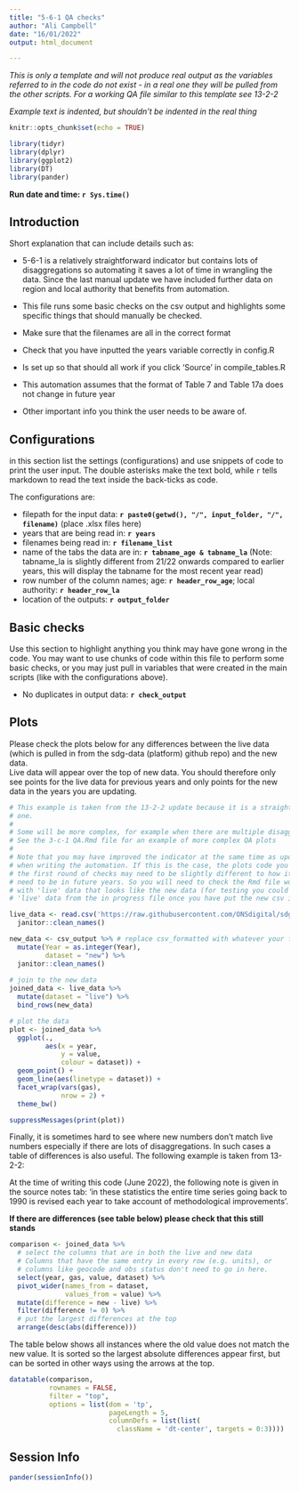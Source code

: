 ```yaml
---
title: "5-6-1 QA checks"
author: "Ali Campbell"
date: "16/01/2022"
output: html_document

---
```

*This is only a template and will not produce real output as the variables *
*referred to in the code do not exist - in a real one they will be pulled from*
*the other scripts. For a working QA file similar to this template see 13-2-2*

*Example text is indented, but shouldn't be indented in the real thing*

```r
knitr::opts_chunk$set(echo = TRUE)
```

```r
library(tidyr)
library(dplyr)
library(ggplot2)
library(DT)
library(pander)
```
**Run date and time: `r Sys.time()`**  
  
## Introduction

Short explanation that can include details such as:   
  
- 5-6-1 is a relatively straightforward indicator but contains lots of disaggregations so automating it saves a lot of time in wrangling the data. Since the last manual update we have included further data on region and local authority that benefits from automation.
  
- This file runs some basic checks on the csv output and highlights some specific things that should manually be checked.  

- Make sure that the filenames are all in the correct format

- Check that you have inputted the years variable correctly in config.R

- Is set up so that should all work if you click 'Source' in compile_tables.R

- This automation assumes that the format of Table 7 and Table 17a does not change in future year
  
- Other important info you think the user needs to be aware of.
  
  
## Configurations
in this section list the settings (configurations) and use snippets of code to 
print the user input. The double asterisks make the text bold, while `r` tells 
markdown to read the text inside the back-ticks as code. 
  
  The configurations are:  
  
  - filepath for the input data: **`r paste0(getwd(), "/", input_folder, "/", filename)`** (place .xlsx files here)
  - years that are being read in: **`r years`**
  - filenames being read in: **`r filename_list`**
  - name of the tabs the data are in: **`r tabname_age & tabname_la`** (Note: tabname_la is slightly different from 21/22 onwards compared to earlier years, this will display the tabname for the most recent year read) 
  - row number of the column names; age: **`r header_row_age`**; local authority: **`r header_row_la`** 
  - location of the outputs: **`r output_folder`**  
  
  
## Basic checks
Use this section to highlight anything you think may have gone wrong in the 
code. You may want to use chunks of code within this file to perform some basic 
checks, or you may just pull in variables that were created in the main scripts 
(like with the configurations above). 

- No duplicates in output data: **`r check_output`**


## Plots
Please check the plots below for any differences between the live data (which 
is pulled in from the sdg-data (platform) github repo) and the new data.  
Live data will appear over the top of new data. You should therefore only 
see points for the live data for previous years and only points for the new data 
in the years you are updating.

```r

# This example is taken from the 13-2-2 update because it is a straightforward
# one.
#
# Some will be more complex, for example when there are multiple disaggregations.
# See the 3-c-1 QA.Rmd file for an example of more complex QA plots
#
# Note that you may have improved the indicator at the same time as updating it
# when writing the automation. If this is the case, the plots code you write for 
# the first round of checks may need to be slightly different to how it will 
# need to be in future years. So you will need to check the Rmd file works
# with 'live' data that looks like the new data (for testing you could pull the 
# 'live' data from the in progress file once you have put the new csv in there).

live_data <- read.csv('https://raw.githubusercontent.com/ONSdigital/sdg-data/master/data/indicator_5-6-1.csv') %>%
  janitor::clean_names()

new_data <- csv_output %>% # replace csv_formatted with whatever your final csv was called
  mutate(Year = as.integer(Year),
         dataset = "new") %>%
  janitor::clean_names() 
  
# join to the new data
joined_data <- live_data %>% 
  mutate(dataset = "live") %>% 
  bind_rows(new_data)

# plot the data
plot <- joined_data %>% 
  ggplot(.,
         aes(x = year,
             y = value,
             colour = dataset)) +
  geom_point() +
  geom_line(aes(linetype = dataset)) +
  facet_wrap(vars(gas),
             nrow = 2) +
  theme_bw() 

```


```r
suppressMessages(print(plot))
```

Finally, it is sometimes hard to see where new numbers don't match live numbers
especially if there are lots of disaggregations. In such cases a table of 
differences is also useful. The following example is taken from 13-2-2:
  
  At the time of writing this code (June 2022), the following note is given in the
  source notes tab: 'in these statistics the entire time series going back to 
  1990 is revised each year to take account of methodological improvements'.  
  
  **If there are differences (see table below) please check that this still stands**

```r
comparison <- joined_data %>% 
  # select the columns that are in both the live and new data
  # Columns that have the same entry in every row (e.g. units), or
  # columns like geocode and obs status don't need to go in here.
  select(year, gas, value, dataset) %>% 
  pivot_wider(names_from = dataset,
              values_from = value) %>% 
  mutate(difference = new - live) %>% 
  filter(difference != 0) %>% 
  # put the largest differences at the top
  arrange(desc(abs(difference)))

```
  
  The table below shows all instances where the old value does not match the new 
  value. It is sorted so the largest absolute differences appear first, but can
  be sorted in other ways using the arrows at the top.
```r
datatable(comparison, 
          rownames = FALSE, 
          filter = "top",
          options = list(dom = 'tp', 
                         pageLength = 5,
                         columnDefs = list(list(
                           className = 'dt-center', targets = 0:3))))
```

## Session Info
```r
pander(sessionInfo())
```

